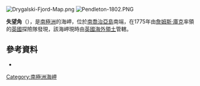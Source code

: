 [[Image:Drygalski-Fjord-Map.png|thumb]]
[[Image:Pendleton-1802.PNG|right]]

{{Coord|54|53|S|36|7|W|source:GNIS|display=title}}

'''失望角'''（{{lang-en|Cape Disappointment}}），是[[南極洲|南極洲]]的海岬，位於[[南喬治亞島|南喬治亞島]]南端，在1775年由[[詹姆斯·庫克|詹姆斯·庫克]]率領的[[英國|英國]]探險隊發現，該海岬現時由[[英國海外領土|英國海外領土]]管轄。

==參考資料==
* {{usgs-gazetteer|id=3883|name=Disappointment, Cape}}

{{Antarctica-geo-stub}}
[[Category:南極洲海岬|Category:南極洲海岬]]